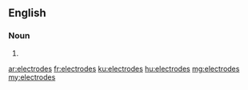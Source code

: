 ==English==

===Noun===
{{head|en}}

# {{plural of|electrode}}

[[ar:electrodes]]
[[fr:electrodes]]
[[ku:electrodes]]
[[hu:electrodes]]
[[mg:electrodes]]
[[my:electrodes]]